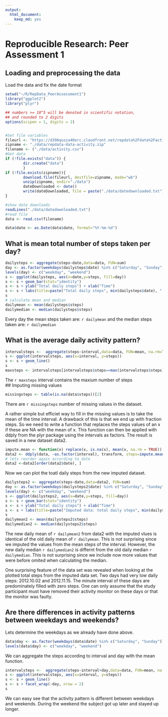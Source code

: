 ```yaml
---
output:
  html_document:
    keep_md: yes
---
```

# Reproducible Research: Peer Assessment 1
  
  
## Loading and preprocessing the data  
  
Load the data and fix the date format  
```r
setwd("~/R/RepData_PeerAssessment1")
library("ggplot2")
library("plyr")

## numbers >= 10^5 will be denoted in scientific notation,
## and rounded to 2 digits
options(scipen = 1, digits = 2)


#Set file variables
fileurl <- "https://d396qusza40orc.cloudfront.net/repdata%2Fdata%2Factivity.zip"
zipname <- "./data/repdata-data-activity.zip"
filename <- ("./data/activity.csv")
#Get data
if (!file.exists("data")) {
        dir.create("data")
        }
if (!file.exists(zipname)){
        download.file(fileurl, destfile=zipname, mode="wb")
        unzip(zipname, exdir="./data")
        dateDownloaded <- date()
        write(dateDownloaded, file = paste("./data/datedownloaded.txt"))
}

#show date downloads
readLines("./data/datedownloaded.txt")
#read file
data <- read.csv(filename)

data$date <- as.Date(data$date, format="%Y-%m-%d")
```
  
## What is mean total number of steps taken per day?
```r
dailysteps <- aggregate(steps~date,data=data, FUN=sum)
day <- as.factor(weekdays(dailysteps$date) %in% c("Saturday", "Sunday"))
levels(day) <- c("weekday", "weekend")
s <- ggplot(dailysteps, aes(x=date,y=steps, fill=day))
s <- s + geom_bar(stat="identity")
s <- s + ylab("Total daily steps") + xlab("Time")
s <- s + labs(title=paste("Total daily steps", min(dailysteps$date), " to ", max(dailysteps$date)), fill="day")
s
# calculate mean and median
dailymean <- mean(dailysteps$steps)
dailymedian <- median(dailysteps$steps)
```
  
Every day the mean steps taken are: `r dailymean` and the median steps taken are: `r dailymedian`  
  
  
## What is the average daily activity pattern?
```r
intervalsteps <-  aggregate(steps~interval,data=data, FUN=mean, na.rm=TRUE)
s <- ggplot(intervalsteps, aes(x=interval, y=steps))
s <- s + geom_line()
s
maxsteps <- intervalsteps[intervalsteps$steps==max(intervalsteps$steps),1]

```

The `r maxsteps` interval contains the maxium number of steps  
## Imputing missing values
```r
missingsteps <- table(is.na(data$steps))[2]
```
  
There are `r missingsteps` number of missing values in the dataset.


A rather simple but efficiet way to fill in the missing values is to take the mean of the time interval. A drawback of this is that we end up with fraction steps. So we need to write a function that replaces the steps values of an x if these are NA with the mean of x. This function can then be applied with ddply from the plyr package using the intervals as factors.  The result is saved in a new dataset data2.  

```r
impute.mean <- function(x) replace(x, is.na(x), mean(x, na.rm = TRUE))
data2 <- ddply(data, ~as.factor(interval), transform, steps=impute.mean(steps), date=date)
# lets reorder again according to date
data2 <-data2[order(data2$date), ]
```

Now we can plot the toatl daily steps from the new imputed dataset.  

```r
dailysteps2 <- aggregate(steps~date,data=data2, FUN=sum)
day <- as.factor(weekdays(dailysteps2$date) %in% c("Saturday", "Sunday"))
levels(day) <- c("weekday", "weekend")
s <- ggplot(dailysteps2, aes(x=date,y=steps, fill=day))
s <- s + geom_bar(stat="identity")
s <- s + ylab("Total daily steps") + xlab("Time")
s <- s + labs(title=paste("Imputed data: total daily steps", min(dailysteps2$date), " to ", max(dailysteps2$date)), fill="day")
s
dailymean2 <- mean(dailysteps2$steps)
dailymedian2 <- median(dailysteps2$steps)
```

The new daily mean of `r dailymean2` from data2 with the imputed vlues is identical of the old daily mean of `r dailymean`. This is not surprising since we imputed the values from the mean steps of the interval. However, the new daily median `r dailymedian2` is differnt from the old daily median `r dailymedian`. This is not surprising since we include now more values that were before omited when calculating the median.  
  
One surprising feature of the data set was revealed when looking at the plotted total steps from the imputed data set. Two days had very low daily steps: 2012.10.02 and 2012.11.15. The minute interval of these days are predominately filled with zero steps. One can only assume that the study participant must have removed their activity monitor on these days or that the monitor was faulty.


## Are there differences in activity patterns between weekdays and weekends?  

Lets determine the weekdays as we already have done above.   

```r
data$day <- as.factor(weekdays(data$date) %in% c("Saturday", "Sunday"))
levels(data$day) <- c("weekday", "weekend")
```

We can aggregate the steps according to interval and day with the mean function.  

```r
intervalsteps <-  aggregate(steps~interval+day,data=data, FUN=mean, na.rm=TRUE)
s <- ggplot(intervalsteps, aes(x=interval, y=steps))
s <- s + geom_line()
s <- s + facet_wrap(~day, nrow = 2)
s
```
  
We can easy see that the activity pattern is different between weekdays and weekends. During the weekend the subject got up later and stayed up longer.  